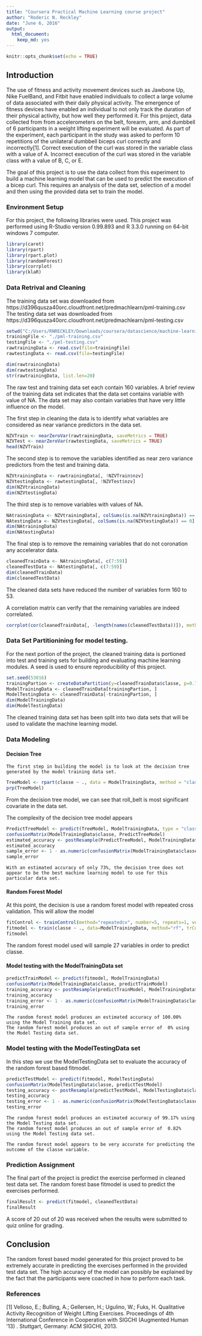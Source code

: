 ```yaml
---
title: "Coursera Practical Machine Learning course project"
author: "Roderic N. Reckley"
date: "June 6, 2016"
output: 
  html_document: 
    keep_md: yes
---
```


```r
knitr::opts_chunk$set(echo = TRUE)
```

## Introduction
 The use of fitness and activity movement devices such as Jawbone Up, Nike FuelBand, and Fitbit have enabled individuals to collect a large volume of data associated with their daily physical activity. The emergence of fitness devices have enabled an individual to not only track the duration of their physical activity, but how well they performed it. 
  For this project, data collected from from accelerometers on the belt, forearm, arm, and dumbbell of 6 participants in a weight lifting experiment will be evaluated. As part of the experiment, each participant in the study was asked to perform 10 repetitions of the unilateral dumbbell biceps curl correctly and incorrectly[1]. Correct execution of the curl was stored in the variable class with a value of A. Incorrect execution of the curl was stored in the variable class with a value of B, C, or E.
  
  The goal of this project is to use the data collect from this experiment to build a machine learning model that can be used to predict the execution of a bicep curl. This requires an analysis of the data set, selection of a model and then using the provided data set to train the model.

### Environment Setup
   For this project, the following libraries were used. This project was performed using R-Studio version 0.99.893 and R 3.3.0 running on 64-bit windows 7 computer.
   
```r
library(caret)
library(rpart)
library(rpart.plot)
library(randomForest)
library(corrplot)
library(klaR)
```

### Data Retrival and Cleaning
   The training data set was downloaded from https://d396qusza40orc.cloudfront.net/predmachlearn/pml-training.csv
   The testing data set was downloaded from  https://d396qusza40orc.cloudfront.net/predmachlearn/pml-testing.csv


```r
setwd("C:/Users/RNRECKLEY/Downloads/coursera/datascience/machine-learning/project")
trainingFile <- "./pml-training.csv"
testingFile <- "./pml-testing.csv"
rawtrainingData <- read.csv(file=trainingFile)
rawtestingData <- read.csv(file=testingFile)
```


```r
dim(rawtrainingData)
dim(rawtestingData)
str(rawtrainingData, list.len=20)
```

   The raw test and training data set each contain 160 variables. A brief review of the training data set indicates that the data set contains variable with value of NA. The data set may also contain variables that have very little influence on the model.
   
   The first step in cleaning the data is to identify what variables are considered as near variance predictors in the data set.
```r
NZVTrain <- nearZeroVar(rawtrainingData, saveMetrics = TRUE)
NZVTest <- nearZeroVar(rawtestingData, saveMetrics = TRUE)
head(NZVTrain)
```

   The second step is to remove the variables identified as near zero variance predictors from the test and training data.
```r
NZVtrainingData <- rawtrainingData[, !NZVTrain$nzv]
NZVtestingData <- rawtestingData[, !NZVTest$nzv]
dim(NZVtrainingData)
dim(NZVtestingData)
```

  The third step is to remove variables with values of NA.
```r
NAtrainingData <- NZVtrainingData[, colSums(is.na(NZVtrainingData)) == 0] 
NAtestingData <- NZVtestingData[, colSums(is.na(NZVtestingData)) == 0] 
dim(NAtrainingData)
dim(NAtestingData)
```

  The final step is to remove the remaining variables that do not coronation any accelerator data.
```r
cleanedTrainData <- NAtrainingData[, c(7:59)]
cleanedTestData <- NAtestingData[, c(7:59)]
dim(cleanedTrainData)
dim(cleanedTestData)
```
  
   The cleaned data sets have reduced the number of variables form 160 to 53.
   
  A correlation matrix can verify that the remaining variables are indeed correlated.
```r
corrplot(cor(cleanedTrainData[, -length(names(cleanedTestData))]), method = "color",tl.cex = 0.5 )
```


### Data Set Partitionining for model testing.
  
   For the next portion of the project, the cleaned training data is portioned into test and training sets for building and evaluating machine learning modules. A seed is used to ensure reproducibility of this project.
  
```r
set.seed(53016)
trainingPartion <- createDataPartition(y=cleanedTrainData$classe, p=0.70, list=FALSE)
ModelTrainingData <- cleanedTrainData[trainingPartion, ]
ModelTestingData <- cleanedTrainData[-trainingPartion, ]
dim(ModelTrainingData)
dim(ModelTestingData)
```
The cleaned training data set has been split into two data sets that will be used to validate the machine learning model.

### Data Modeling

#### Decision Tree
    The first step in building the model is to look at the decision tree generated by the model training data set.
```r
TreeModel <- rpart(classe ~ ., data = ModelTrainingData, method = "class")
prp(TreeModel)
```
  From the decision tree model, we can see that roll_belt is most significant covariate in the data set. 

  The complexity of the decision tree model appears
```r
PredictTreeModel <- predict(TreeModel, ModelTrainingData, type = "class")
confusionMatrix(ModelTrainingData$classe, PredictTreeModel)
estimated_accuracy <- postResample(PredictTreeModel, ModelTrainingData$classe)
estimated_accuracy
sample_error <- 1 - as.numeric(confusionMatrix(ModelTrainingData$classe, PredictTreeModel)$overall[1])
sample_error
```
    With an estimated accuracy of only 73%, the decision tree does not appear to be the best machine learning model to use for this particular data set. 

#### Random Forest Model
   At this point, the decision is use a random forest model with repeated cross validation. This will allow the model
  
```r
fitControl <- trainControl(method="repeatedcv", number=5, repeats=1, verboseIter=FALSE)
fitmodel <- train(classe ~ ., data=ModelTrainingData, method="rf", trControl=fitControl)
fitmodel
```
 The random forest model used will sample 27 variables in order to predict classe.


####  Model testing with the ModelTrainingData set
```r
predictTrainModel <- predict(fitmodel, ModelTrainingData)
confusionMatrix(ModelTrainingData$classe, predictTrainModel)
training_accuracy <- postResample(predictTrainModel, ModelTrainingData$classe)
training_accuracy
training_error <- 1 - as.numeric(confusionMatrix(ModelTrainingData$classe, predictTrainModel)$overall[1])
training_error
```
 
    The random forest model produces an estimated accuracy of 100.00% using the Model Training data set.
    The random forest model produces an out of sample error of  0% using the Model Testing data set.

    
### Model testing with the ModelTestingData set
   In this step we use the ModelTestingData set to evaluate the accuracy of the random forest based fitmodel.
```r
predictTestModel <- predict(fitmodel, ModelTestingData)
confusionMatrix(ModelTestingData$classe, predictTestModel)
testing_accuracy <- postResample(predictTestModel, ModelTestingData$classe)
testing_accuracy
testing_error <- 1 - as.numeric(confusionMatrix(ModelTestingData$classe, predictTestModel)$overall[1])
testing_error
```
    The random forest model produces an estimated accuracy of 99.17% using the Model Testing data set.
    The random forest model produces an out of sample error of  0.82% using the Model Testing data set.
    
    The random forest model appears to be very accurate for predicting the outcome of the classe variable.

### Prediction Assignment
  The final part of the project is predict the exercise performed in cleaned test data set. The random forest base fitmodel is used to predict the exercises performed.
```r
finalResult <- predict(fitmodel, cleanedTestData)
finalResult
```
   A score of 20 out of 20 was received when the results were submitted to quiz online for grading.
   
## Conclusion
   The random forest based model generated for this project proved to be extremely accurate in predicting the exercises performed in the provided test data set. The high accuracy of the model can possibly be explained by the fact that the participants were coached in how to perform each task.

### References
[1] Velloso, E.; Bulling, A.; Gellersen, H.; Ugulino, W.; Fuks, H. Qualitative Activity Recognition of Weight Lifting Exercises. Proceedings of 4th International Conference in Cooperation with SIGCHI (Augmented Human '13) . Stuttgart, Germany: ACM SIGCHI, 2013.


